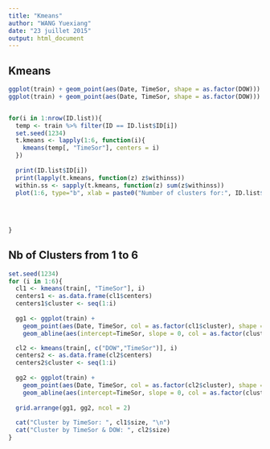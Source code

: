 ```yaml
---
title: "Kmeans"
author: "WANG Yuexiang"
date: "23 juillet 2015"
output: html_document
---
```



## Kmeans 
```r
ggplot(train) + geom_point(aes(Date, TimeSor, shape = as.factor(DOW)))
ggplot(train) + geom_point(aes(Date, TimeSor, shape = as.factor(DOW))) + facet_wrap(~ID)


for(i in 1:nrow(ID.list)){
  temp <- train %>% filter(ID == ID.list$ID[i])
  set.seed(1234)
  t.kmeans <- lapply(1:6, function(i){
    kmeans(temp[, "TimeSor"], centers = i)
  })
  
  print(ID.list$ID[i])
  print(lapply(t.kmeans, function(z) z$withinss))
  within.ss <- sapply(t.kmeans, function(z) sum(z$withinss))
  plot(1:6, type="b", xlab = paste0("Number of clusters for:", ID.list$ID[i]), ylab = "Within SS", within.ss)
  
  
  
  
}
```

## Nb of Clusters from 1 to 6
```r
set.seed(1234)
for (i in 1:6){
  cl1 <- kmeans(train[, "TimeSor"], i)
  centers1 <- as.data.frame(cl1$centers)
  centers1$cluster <- seq(1:i)
  
  gg1 <- ggplot(train) +
    geom_point(aes(Date, TimeSor, col = as.factor(cl1$cluster), shape = as.factor(DOW))) +
    geom_abline(aes(intercept=TimeSor, slope = 0, col = as.factor(cluster)),data=centers1) 

  cl2 <- kmeans(train[, c("DOW","TimeSor")], i)
  centers2 <- as.data.frame(cl2$centers)
  centers2$cluster <- seq(1:i)
 
  gg2 <- ggplot(train) +
    geom_point(aes(Date, TimeSor, col = as.factor(cl2$cluster), shape = as.factor(DOW))) +
    geom_abline(aes(intercept=TimeSor, slope = 0, col = as.factor(cluster)),data=centers2)
  
  grid.arrange(gg1, gg2, ncol = 2)
  
  cat("Cluster by TimeSor: ", cl1$size, "\n")
  cat("Cluster by TimeSor & DOW: ", cl2$size)
} 
```


